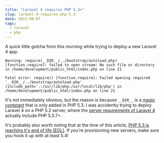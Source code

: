 ```yaml
---
title: "Laravel 4 requires PHP 5.3+"
slug: laravel-4-requires-php-5.3
date: 2013-08-07
tags:
  - laravel
  - php
---
```


A quick little gotcha from this morning while trying to deploy a new Laravel 4 app:

```
Warning: require(__DIR__/../bootstrap/autoload.php) [function.require]: failed to open stream: No such file or directory in /home/development/public_html/index.php on line 21

Fatal error: require() [function.require]: Failed opening required '__DIR__/../bootstrap/autoload.php' (include_path='.:/usr/lib/php:/usr/local/lib/php') in /home/development/public_html/index.php on line 21
```

It's not immediately obvious, but the reason is because `__DIR__` is a [magic contstant](http://php.net/manual/en/language.constants.predefined.php) that is only added in PHP 5.3. I was accidently trying to deploy Laravel 4 on a PHP 5.2 server, where the [server requirements of Laravel 4](http://laravel.com/docs/installation#server-requirements) actually include PHP 5.3.7+.

It's probably also worth noting that at the time of this article, [PHP 5.3 is reaching it's end of life (EOL)](http://php.net/archive/2013.php#id2013-07-11-1). If you're provisioning new servers, make sure you hook it up with at least 5.4!
